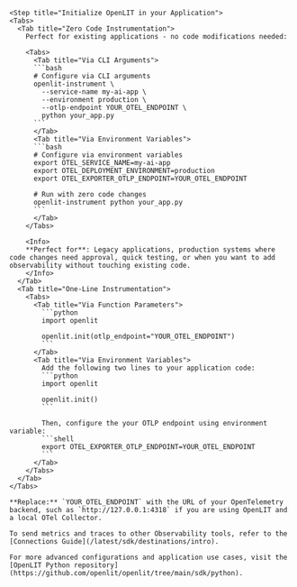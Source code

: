     <Step title="Initialize OpenLIT in your Application">
    <Tabs>
      <Tab title="Zero Code Instrumentation">
        Perfect for existing applications - no code modifications needed:
        
        <Tabs>
          <Tab title="Via CLI Arguments">
          ```bash
          # Configure via CLI arguments
          openlit-instrument \
            --service-name my-ai-app \
            --environment production \
            --otlp-endpoint YOUR_OTEL_ENDPOINT \
            python your_app.py
          ```
          </Tab>
          <Tab title="Via Environment Variables">
          ```bash
          # Configure via environment variables
          export OTEL_SERVICE_NAME=my-ai-app
          export OTEL_DEPLOYMENT_ENVIRONMENT=production
          export OTEL_EXPORTER_OTLP_ENDPOINT=YOUR_OTEL_ENDPOINT
          
          # Run with zero code changes
          openlit-instrument python your_app.py
          ```
          </Tab>
        </Tabs>
        
        <Info>
        **Perfect for**: Legacy applications, production systems where code changes need approval, quick testing, or when you want to add observability without touching existing code.
        </Info>
      </Tab>
      <Tab title="One-Line Instrumentation">
        <Tabs>
          <Tab title="Via Function Parameters">
            ```python
            import openlit

            openlit.init(otlp_endpoint="YOUR_OTEL_ENDPOINT")
            ```
          </Tab>
          <Tab title="Via Environment Variables">
            Add the following two lines to your application code:
            ```python
            import openlit

            openlit.init()
            ```

            Then, configure the your OTLP endpoint using environment variable:
            ```shell
            export OTEL_EXPORTER_OTLP_ENDPOINT=YOUR_OTEL_ENDPOINT
            ```
          </Tab>
        </Tabs>
      </Tab>
    </Tabs>
    
    **Replace:** `YOUR_OTEL_ENDPOINT` with the URL of your OpenTelemetry backend, such as `http://127.0.0.1:4318` if you are using OpenLIT and a local OTel Collector.

    To send metrics and traces to other Observability tools, refer to the [Connections Guide](/latest/sdk/destinations/intro).

    For more advanced configurations and application use cases, visit the [OpenLIT Python repository](https://github.com/openlit/openlit/tree/main/sdk/python).
  </Step>
